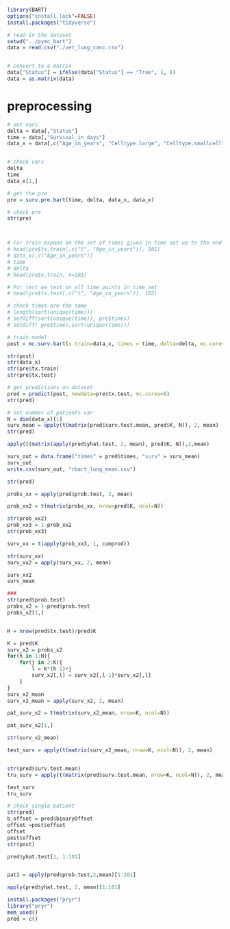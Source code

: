 
```r
library(BART)
options("install.lock"=FALSE)
install.packages("tidyverse")

```


```r
# read in the dataset
setwd("../pymc_bart")
data = read.csv("./vet_lung_canc.csv") 


# Convert to a matrix
data["Status"] = ifelse(data["Status"] == "True", 1, 0)
data = as.matrix(data)
```

# preprocessing
```r
# set vars
delta = data[,"Status"]
time = data[,"Survival_in_days"]
data_x = data[,c("Age_in_years", "Celltype.large", "Celltype.smallcell", "Celltype.squamous", "Karnofsky_score", "Months_from_Diagnosis", "Prior_therapy.yes", "Treatment.test")]


# check vars
delta
time
data_x[1,]

# get the pre
pre = surv.pre.bart(time, delta, data_x, data_x)

# check pre
str(pre)



# For train expand on the set of times given in time set up to the end time (do not fill gaps)
# head(pre$tx.train[,c("t", "Age_in_years")], 501)
# data_x[,c("Age_in_years")]
# time
# delta
# head(pre$y.train, n=101)

# For test we test on all time points in time set
# head(pre$tx.test[,c("t", "Age_in_years")], 102)

# check times are the same 
# length(sort(unique(time)))
# setdiff(sort(unique(time)), pre$times)
# setdiff( pre$times,sort(unique(time)))
```

```r
# train model
post = mc.surv.bart(x.train=data_x, times = time, delta=delta, mc.cores=8, seed=99)

str(post)
str(data_x)
str(pre$tx.train)
str(pre$tx.test)

# get predictions on dataset
pred = predict(post, newdata=pre$tx.test, mc.cores=8)
str(pred)

# set number of patients var
N = dim(data_x)[1]
surv_mean = apply(t(matrix(pred$surv.test.mean, pred$K, N)), 2, mean) 
str(pred)

apply(t(matrix(apply(pred$yhat.test, 2, mean), pred$K, N)),2,mean)

surv_out = data.frame("times" = pred$times, "surv" = surv_mean)
surv_out
write.csv(surv_out, "rbart_lung_mean.csv")
```

```r
str(pred)

probs_xx = apply(pred$prob.test, 2, mean)

prob_xx2 = t(matrix(probs_xx, nrow=pred$K, ncol=N))

str(prob_xx2)
prob_xx3 = 1-prob_xx2
str(prob_xx3)

surv_xx = t(apply(prob_xx3, 1, cumprod))

str(surv_xx)
surv_xx2 = apply(surv_xx, 2, mean)

surv_xx2
surv_mean

###
str(pred$prob.test)
probs_x2 = 1-pred$prob.test
probs_x2[1,]


H = nrow(pred$tx.test)/pred$K

K = pred$K
surv_x2 = probs_x2
for(h in 1:H){
    for(j in 2:K){
        l = K*(h-1)+j
        surv_x2[,l] = surv_x2[,l-1]*surv_x2[,l]
    }
}
surv_x2_mean
surv_x2_mean = apply(surv_x2, 2, mean)

pat_surv_x2 = t(matrix(surv_x2_mean, nrow=K, ncol=N))

pat_surv_x2[1,]

str(surv_x2_mean)

test_surv = apply(t(matrix(surv_x2_mean, nrow=K, ncol=N)), 2, mean)


str(pred$surv.test.mean)
tru_surv = apply(t(matrix(pred$surv.test.mean, nrow=K, ncol=N)), 2, mean)

test_surv
tru_surv
```

```r
# check single patient
str(pred)
b_offset = pred$binaryOffset
offset =post$offset
offset
post$offset
str(post)

pred$yhat.test[1, 1:101]


pat1 = apply(pred$prob.test,2,mean)[1:101]

apply(pred$yhat.test, 2, mean)[1:101]

install.packages("pryr")
library("pryr")
mem_used()
pred = c()

```
